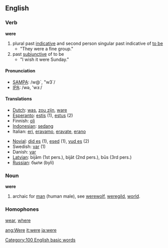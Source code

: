 {{wikipedia}}
==English==

{{rank|she|they|my|35|were|are|their|one}}

=== Verb ===

'''were''' 

# plural past [[Indicative_mood|indicative]] and second person singular past indicative of [[be|to be]]
#* "They were a fine group."
# past [[w:Subjunctive_mood|subjunctive]] of to be
#* "I wish it were Sunday."

==== Pronunciation ====
*[[w:SAMPA|SAMPA]]: /w@`, "w3`/
*[[w:IPA|IPA]]: /wə, 'wɜː/

==== Translations ====
{{top}}
*[[Dutch]]: [[was]], [[zou zijn]], [[ware]]
*[[Esperanto]]: [[estis]] (1), [[estus]] (2)
*Finnish: [[oli]]
*[[Indonesian]]: [[sedang]]
*Italian: [[eri]], [[eravamo]], [[eravate]], [[erano]]
{{mid}}
*[[Novial]]: [[did es]] (1), [[esed]] (1), [[vud es]] (2)
*Swedish: [[var]] (1)
*Danish: [[var]]
*[[Latvian]]: bijām (1st pers.), bijāt (2nd pers.), būs (3rd pers.)
*[[Russian]]: были (byli)
{{bottom}}

=== Noun ===

'''were''' 

# archaic for [[man]] (human male), see [[werewolf]], [[weregild]], [[world]].
=== Homophones ===

[[wear]], [[where]]
[[Category:100 English basic words]]

[[ang:Were]]
[[it:were]]
[[ja:were]]